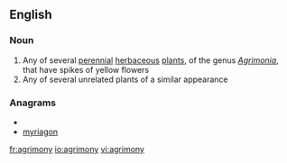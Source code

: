 ==English==

===Noun===
{{wikipedia}}
{{en-noun|agrimonies}}

# Any of several [[perennial]] [[herbaceous]] [[plant]]s, of the genus ''[[Agrimonia]]'', that have spikes of yellow flowers
# Any of several unrelated plants of a similar appearance

===Anagrams===
* {{alphagram|agimnory}}
* [[myriagon#English|myriagon]]


[[fr:agrimony]]
[[io:agrimony]]
[[vi:agrimony]]
